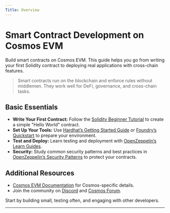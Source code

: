 ```yaml
---
Title: Overview
---
```


# Smart Contract Development on Cosmos EVM

Build smart contracts on Cosmos EVM. This guide helps you go from writing your first Solidity contract to deploying real applications with cross-chain features.

> Smart contracts run on the blockchain and enforce rules without middlemen. They work well for DeFi, governance, and cross-chain tasks.

## Basic Essentials

* **Write Your First Contract:** Follow the [Solidity Beginner Tutorial](https://docs.soliditylang.org/en/latest/introduction-to-smart-contracts.html) to create a simple "Hello World" contract.
* **Set Up Your Tools:** Use [Hardhat’s Getting Started Guide](https://hardhat.org/getting-started/) or [Foundry’s Quickstart](https://book.getfoundry.sh/) to prepare your environment.
* **Test and Deploy:** Learn testing and deployment with [OpenZeppelin’s Learn Guides](https://docs.openzeppelin.com/learn).
* **Security:** Study common security patterns and best practices in [OpenZeppelin’s Security Patterns](https://docs.openzeppelin.com/learn/security-patterns) to protect your contracts.

## Additional Resources

* [Cosmos EVM Documentation](/docs/evm) for Cosmos-specific details.
* Join the community on [Discord](https://discord.gg/interchain) and [Cosmos Forum](https://forum.cosmos.network).

Start by building small, testing often, and engaging with other developers.

---